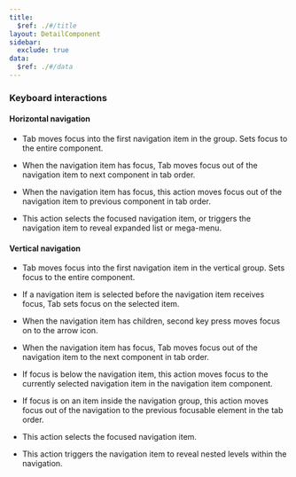 ```yaml
---
title:
  $ref: ./#/title
layout: DetailComponent
sidebar:
  exclude: true
data:
  $ref: ./#/data
---
```


### Keyboard interactions

#### Horizontal navigation

<KeyboardControls>
  <KeyboardControl keyOrCombos="Tab">
  
  - Tab moves focus into the first navigation item in the group. Sets focus to the entire component.
  
  
  - When the navigation item has focus, Tab moves focus out of the navigation item to next component in tab order.
  
  </KeyboardControl>
  <KeyboardControl keyOrCombos="Shift + Tab">
  
  - When the navigation item has focus, this action moves focus out of the navigation item to previous component in tab order.
  
  </KeyboardControl>
  <KeyboardControl keyOrCombos="Enter / Space">
  
  - This action selects the focused navigation item, or triggers the navigation item to reveal expanded list or mega-menu.
  
  </KeyboardControl>

#### Vertical navigation

  <KeyboardControl keyOrCombos="Tab">
  
  - Tab moves focus into the first navigation item in the vertical group. Sets focus to the entire component.
  
  - If a navigation item is selected before the navigation item receives focus, Tab sets focus on the selected item.
  
  - When the navigation item has children, second key press moves focus on to the arrow icon.
  
  - When the navigation item has focus, Tab moves focus out of the navigation item to the next component in tab order.
  
  </KeyboardControl>
  <KeyboardControl keyOrCombos="Shift + Tab">
  
  - If focus is below the navigation item, this action moves focus to the currently selected navigation item in the navigation item component.
  
  - If focus is on an item inside the navigation group, this action moves focus out of the navigation to the previous focusable element in the tab order.
  
  </KeyboardControl>
  <KeyboardControl keyOrCombos="Enter / Space">
  
  - This action selects the focused navigation item.
  
  - This action triggers the navigation item to reveal nested levels within the navigation.
  </KeyboardControl>
</KeyboardControls>
